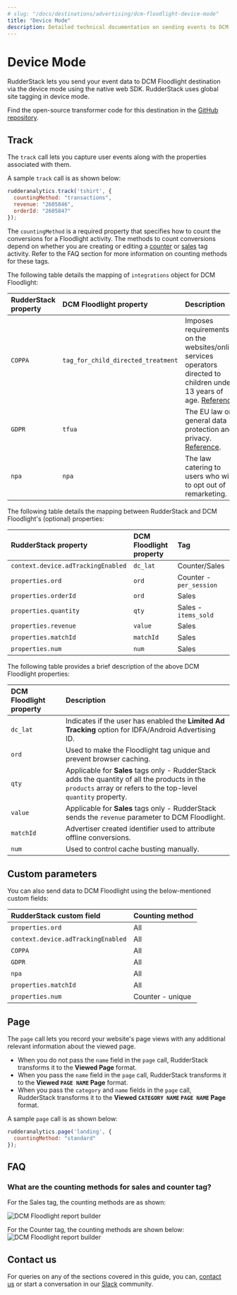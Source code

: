 ```yaml
---
# slug: "/docs/destinations/advertising/dcm-floodlight-device-mode"
title: "Device Mode"
description: Detailed technical documentation on sending events to DCM Floodlight using the RudderStack device mode.
---
```


# Device Mode

RudderStack lets you send your event data to DCM Floodlight destination via the <Link to="/rudderstack-cloud/rudderstack-connection-modes/#device-mode">device mode</Link> using the native web SDK. RudderStack uses global site tagging in device mode.

<div class="successBlock">

Find the open-source transformer code for this destination in the [GitHub repository](https://github.com/rudderlabs/rudder-sdk-js/tree/production/integrations/DCMFloodlight/).
</div>

## Track

The <Link to="/rudderstack-api/api-specification/rudderstack-spec/track">`track`</Link> call lets you capture user events along with the properties associated with them.

A sample `track` call is as shown below:

```javascript
rudderanalytics.track('tshirt', {
  countingMethod: "transactions",
  revenue: "2605846",
  orderId: "2605847"
});
```
The `countingMethod` is a required property that specifies how to count the conversions for a Floodlight activity. The methods to count conversions depend on whether you  are creating or editing a [counter](https://support.google.com/campaignmanager/answer/7554821#zippy=%2Cfields-in-event-snippets-for-counter-tags) or [sales](https://support.google.com/campaignmanager/answer/7554821#zippy=%2Cfields-in-event-snippets-for-sales-tags) tag activity. Refer to the <Link to="/#faq">FAQ</Link> section for more information on counting methods for these tags.

The following table details the mapping of `integrations` object for DCM Floodlight:

| **RudderStack property** | **DCM Floodlight property** | **Description** |
| :--- | :--- | :---|
| `COPPA`| `tag_for_child_directed_treatment`  | Imposes requirements on the websites/online services operators directed to children under 13 years of age. [Reference](https://www.ftc.gov/tips-advice/business-center/privacy-and-security/children%27s-privacy). |
| `GDPR` | `tfua` |  The EU law on general data protection and privacy. [Reference](http://eur-lex.europa.eu/legal-content/EN/TXT/?uri=CELEX%3A32016R0679). |
| `npa` | `npa` | The law catering to users who wish to opt out of remarketing. | 

The following table details the mapping between RudderStack and DCM Floodlight's (optional) properties:

| RudderStack property | DCM Floodlight property | Tag|
| :--- | :--- |:--- |
| `context.device.adTrackingEnabled` | `dc_lat` | Counter/Sales|
| `properties.ord` | `ord` |Counter - `per_session` |
| `properties.orderId` | `ord` |  Sales |
| `properties.quantity` | `qty` | Sales - `items_sold` |
| `properties.revenue` | `value` |  Sales |
| `properties.matchId` | `matchId` |  Sales |
| `properties.num` | `num` | Sales |

The following table provides a brief description of the above DCM Floodlight properties:

| DCM Floodlight property | Description |
| :----| :-----|
| `dc_lat` | Indicates if the user has enabled the **Limited Ad Tracking** option for IDFA/Android Advertising ID. |
| `ord` | Used to make the Floodlight tag unique and prevent browser caching. |
| `qty` | Applicable for **Sales** tags only - RudderStack adds the quantity of all the products in the `products` array or refers to the top-level `quantity` property. |
| `value` | Applicable for **Sales** tags only - RudderStack sends the `revenue` parameter to DCM Floodlight. |
| `matchId` | Advertiser created identifier used to attribute offline conversions.   |
| `num` | Used to control cache busting manually. |

## Custom parameters

You can also send data to DCM Floodlight using the below-mentioned custom fields:

| RudderStack custom field | Counting method| 
| :--- | :--- |
| `properties.ord` | All| 
| `context.device.adTrackingEnabled` | All |
| `COPPA` | All | 
| `GDPR` |  All | 
| `npa` | All | 
| `properties.matchId` | All | 
| `properties.num` | Counter - unique | 

## Page

The <Link to="/rudderstack-api/api-specification/rudderstack-spec/page"><code class="inline-code">page</code></Link> call lets you record your website's page views with any additional relevant information about the viewed page.

* When you do not pass the `name` field in the `page` call, RudderStack transforms it to the **Viewed Page** format.
* When you pass the `name` field in the `page` call, RudderStack transforms it to the **Viewed `PAGE NAME` Page** format.
* When you pass the `category` and `name` fields in the `page` call, RudderStack transforms it to the **Viewed `CATEGORY NAME` `PAGE NAME` Page** format.

A sample `page` call is as shown below:

```javascript
rudderanalytics.page('landing', {
  countingMethod: "standard"
});
```
## FAQ

### What are the counting methods for sales and counter tag?

For the Sales tag, the counting methods are as shown:

<img src="../../../assets/event-stream-destinations/sales-tag.png" alt="DCM Floodlight report builder"/>

For the Counter tag, the counting methods are shown below:
<img src="../../../assets/event-stream-destinations/counter-tag.png" alt="DCM Floodlight report builder"/>

## Contact us

For queries on any of the sections covered in this guide, you can, [contact us](mailto:%20docs@rudderstack.com) or start a conversation in our [Slack](https://rudderstack.com/join-rudderstack-slack-community) community.
